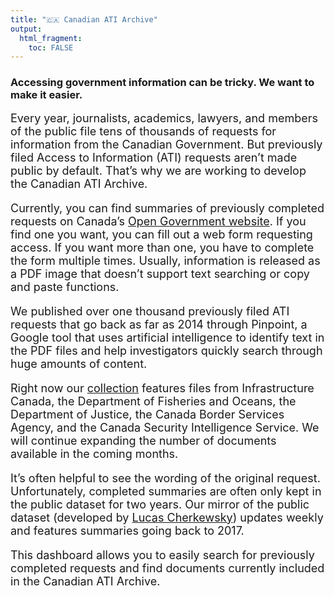 ```yaml
---
title: "🇨🇦 Canadian ATI Archive"
output: 
  html_fragment:
    toc: FALSE
---
```


### Accessing government information can be tricky. We want to make it easier.

<font size = 4> Every year, journalists, academics, lawyers, and members of the public file tens of thousands of requests for information from the Canadian Government. But previously filed Access to Information (ATI) requests aren't made public by default. That's why we are working to develop the Canadian ATI Archive.

Currently, you can find summaries of previously completed requests on Canada's [Open Government website](https://open.canada.ca/en/search/ati). If you find one you want, you can fill out a web form requesting access. If you want more than one, you have to complete the form multiple times. Usually, information is released as a PDF image that doesn't support text searching or copy and paste functions.

We published over one thousand previously filed ATI requests that go back as far as 2014 through Pinpoint, a Google tool that uses artificial intelligence to identify text in the PDF files and help investigators quickly search through huge amounts of content.

Right now our [collection](https://journaliststudio.google.com/pinpoint/collections&utm_source=caij) features files from Infrastructure Canada, the Department of Fisheries and Oceans, the Department of Justice, the Canada Border Services Agency, and the Canada Security Intelligence Service. We will continue expanding the number of documents available in the coming months.

It's often helpful to see the wording of the original request. Unfortunately, completed summaries are often only kept in the public dataset for two years. Our mirror of the public dataset (developed by [Lucas Cherkewsky](https://github.com/lchski/gc-ati-summaries-data)) updates weekly and features summaries going back to 2017.

This dashboard allows you to easily search for previously completed requests and find documents currently included in the Canadian ATI Archive.




